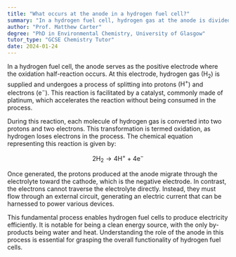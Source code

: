 ```yaml
---
title: "What occurs at the anode in a hydrogen fuel cell?"
summary: "In a hydrogen fuel cell, hydrogen gas at the anode is divided into protons and electrons, facilitating the electrochemical reactions that generate electricity."
author: "Prof. Matthew Carter"
degree: "PhD in Environmental Chemistry, University of Glasgow"
tutor_type: "GCSE Chemistry Tutor"
date: 2024-01-24
---
```


In a hydrogen fuel cell, the anode serves as the positive electrode where the oxidation half-reaction occurs. At this electrode, hydrogen gas ($\text{H}_2$) is supplied and undergoes a process of splitting into protons ($\text{H}^+$) and electrons ($\text{e}^-$). This reaction is facilitated by a catalyst, commonly made of platinum, which accelerates the reaction without being consumed in the process.

During this reaction, each molecule of hydrogen gas is converted into two protons and two electrons. This transformation is termed oxidation, as hydrogen loses electrons in the process. The chemical equation representing this reaction is given by:

$$
\text{2H}_2 \rightarrow 4\text{H}^+ + 4\text{e}^-
$$

Once generated, the protons produced at the anode migrate through the electrolyte toward the cathode, which is the negative electrode. In contrast, the electrons cannot traverse the electrolyte directly. Instead, they must flow through an external circuit, generating an electric current that can be harnessed to power various devices.

This fundamental process enables hydrogen fuel cells to produce electricity efficiently. It is notable for being a clean energy source, with the only by-products being water and heat. Understanding the role of the anode in this process is essential for grasping the overall functionality of hydrogen fuel cells.
    